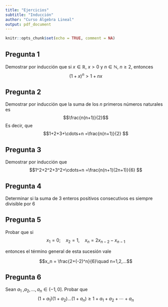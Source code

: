 ---
title: "Ejercicios"
subtitle: "Inducción"
author: "Curso Álgebra Lineal"
output: pdf_document
---

```{r setup, include=FALSE}
knitr::opts_chunk$set(echo = TRUE, comment = NA)
```

## Pregunta 1

Demostrar por inducción que si $x\in\mathbb{R}$, $x>0$ y $n\in\mathbb{N}$, $n\ge 2$, entonces $$(1+x)^n>1+nx$$

## Pregunta 2

Demostrar por inducción que la suma de los $n$ primeros números naturales es $$\frac{n(n+1)}{2}$$ Es decir, que $$1+2+3+\cdots+n =\frac{n(n+1)}{2} $$

## Pregunta 3

Demostrar por inducción que $$1^2+2^2+3^2+\cdots+n =\frac{n(n+1)(2n+1)}{6} $$

## Pregunta 4

Determinar si la suma de 3 enteros positivos consecutivos es siempre divisible por 6

## Pregunta 5

Probar que si $$x_1 =0;\quad x_2 = 1,\quad x_n = 2x_{n-2}-x_{n-1}$$

entonces el término general de esta sucesión vale

$$x_n = \frac{2+(-2)^n}{6}\quad n=1,2,...$$

## Pregunta 6

Sean $a_1$ ,$a_2,\dots,a_n \in(-1,0]$. Probar que $$(1+a_1 )(1+ a_2)\dots (1+a_n)\ge1+a_1 + a_2 +\cdots+a_n$$
